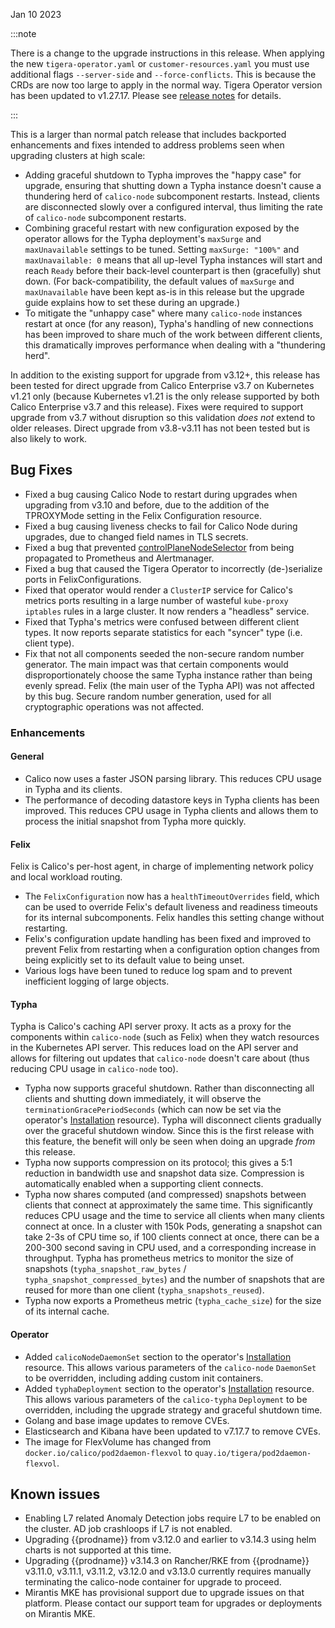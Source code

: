 Jan 10 2023

:::note

There is a change to the upgrade instructions in this release. When applying the new `tigera-operator.yaml`
or `customer-resources.yaml` you must use additional flags `--server-side` and `--force-conflicts`. This is because
the CRDs are now too large to apply in the normal way.
Tigera Operator version has been updated to v1.27.17. Please see [release notes](https://github.com/tigera/operator/releases/tag/v1.27.17) for details.

:::

This is a larger than normal patch release that includes backported enhancements and fixes intended to address problems seen
when upgrading clusters at high scale:

- Adding graceful shutdown to Typha improves the "happy case" for upgrade, ensuring that shutting down a Typha instance
  doesn't cause a thundering herd of `calico-node` subcomponent restarts. Instead, clients are disconnected slowly over a
  configured interval, thus limiting the rate of `calico-node` subcomponent restarts.
- Combining graceful restart with new configuration exposed by the operator allows for the Typha deployment's `maxSurge`
  and `maxUnavailable` settings to be tuned. Setting `maxSurge: "100%"` and `maxUnavailable: 0` means that all up-level
  Typha instances will start and reach `Ready` before their back-level counterpart is then (gracefully) shut down.
  (For back-compatibility, the default values of `maxSurge` and `maxUnavailable` have been kept as-is in this release
  but the upgrade guide explains how to set these during an upgrade.)
- To mitigate the "unhappy case" where many `calico-node` instances restart at once (for any reason), Typha's handling
  of new connections has been improved to share much of the work between different clients, this dramatically improves
  performance when dealing with a "thundering herd".

In addition to the existing support for upgrade from v3.12+, this release has been tested for direct upgrade from
Calico Enterprise v3.7 on Kubernetes v1.21 only (because Kubernetes v1.21 is the only release supported by both
Calico Enterprise v3.7 and this release). Fixes were required to support upgrade from v3.7 without disruption
so this validation _does not_ extend to older releases. Direct upgrade from v3.8-v3.11 has not been tested but
is also likely to work.

## Bug Fixes

- Fixed a bug causing Calico Node to restart during upgrades when upgrading from v3.10 and before, due to the
  addition of the TPROXYMode setting in the Felix Configuration resource.
- Fixed a bug causing liveness checks to fail for Calico Node during upgrades, due to changed field names in TLS secrets.
- Fixed a bug that prevented [controlPlaneNodeSelector](../../reference/installation/api.mdx#operator.tigera.io/v1.InstallationSpec)
  from being propagated to Prometheus and Alertmanager.
- Fixed a bug that caused the Tigera Operator to incorrectly (de-)serialize ports in FelixConfigurations.
- Fixed that operator would render a `ClusterIP` service for Calico's metrics ports resulting in a large number of
  wasteful `kube-proxy` `iptables` rules in a large cluster. It now renders a "headless" service.
- Fixed that Typha's metrics were confused between different client types. It now reports separate statistics for
  each "syncer" type (i.e. client type).
- Fix that not all components seeded the non-secure random number generator. The main impact was that certain
  components would disproportionately choose the same Typha instance rather than being evenly spread. Felix
  (the main user of the Typha API) was not affected by this bug. Secure random number generation, used for all
  cryptographic operations was not affected.

### Enhancements

#### General

- Calico now uses a faster JSON parsing library. This reduces CPU usage in Typha and its clients.
- The performance of decoding datastore keys in Typha clients has been improved. This reduces CPU usage in
  Typha clients and allows them to process the initial snapshot from Typha more quickly.

#### Felix

Felix is Calico's per-host agent, in charge of implementing network policy and local workload routing.

- The `FelixConfiguration` now has a `healthTimeoutOverrides` field, which can be used to override Felix's default
  liveness and readiness timeouts for its internal subcomponents. Felix handles this setting change without restarting.
- Felix's configuration update handling has been fixed and improved to prevent Felix from restarting when a configuration
  option changes from being explicitly set to its default value to being unset.
- Various logs have been tuned to reduce log spam and to prevent inefficient logging of large objects.

#### Typha

Typha is Calico's caching API server proxy. It acts as a proxy for the components within `calico-node` (such as
Felix) when they watch resources in the Kubernetes API server. This reduces load on the API server and allows for
filtering out updates that `calico-node` doesn't care about (thus reducing CPU usage in `calico-node` too).

- Typha now supports graceful shutdown. Rather than disconnecting all clients and
  shutting down immediately, it will observe the `terminationGracePeriodSeconds` (which can now be set via the
  operator's [Installation](../../reference/installation/api.mdx#operator.tigera.io/v1.InstallationSpec)
  resource). Typha will disconnect clients gradually over the graceful shutdown window. Since this is the first
  release with this feature, the benefit will only be seen when doing an upgrade _from_ this release.
- Typha now supports compression on its protocol; this gives a 5:1 reduction in bandwidth use and snapshot data size.
  Compression is automatically enabled when a supporting client connects.
- Typha now shares computed (and compressed) snapshots between clients that connect at approximately the same time.
  This significantly reduces CPU usage and the time to service all clients when many clients connect at once. In a
  cluster with 150k Pods, generating a snapshot can take 2-3s of CPU time so, if 100 clients connect at once, there
  can be a 200-300 second saving in CPU used, and a corresponding increase in throughput. Typha has prometheus metrics to
  monitor the size of snapshots (`typha_snapshot_raw_bytes` / `typha_snapshot_compressed_bytes`) and the number of
  snapshots that are reused for more than one client (`typha_snapshots_reused`).
- Typha now exports a Prometheus metric (`typha_cache_size`) for the size of its internal cache.

#### Operator

- Added `calicoNodeDaemonSet` section to the operator's [Installation](../../reference/installation/api.mdx#operator.tigera.io/v1.InstallationSpec)
  resource. This allows various parameters of the `calico-node` `DaemonSet` to be overridden, including adding custom init containers.
- Added `typhaDeployment` section to the operator's [Installation](../../reference/installation/api.mdx#operator.tigera.io/v1.InstallationSpec)
  resource. This allows various parameters of the `calico-typha` `Deployment` to be overridden, including the upgrade strategy and
  graceful shutdown time.
- Golang and base image updates to remove CVEs.
- Elasticsearch and Kibana have been updated to v7.17.7 to remove CVEs.
- The image for FlexVolume has changed from `docker.io/calico/pod2daemon-flexvol` to `quay.io/tigera/pod2daemon-flexvol`.

## Known issues

- Enabling L7 related Anomaly Detection jobs require L7 to be enabled on the cluster. AD job crashloops if L7 is not enabled.
- Upgrading {{prodname}} from v3.12.0 and earlier to v3.14.3 using helm charts is not supported at this time.
- Upgrading {{prodname}} v3.14.3 on Rancher/RKE from {{prodname}} v3.11.0, v3.11.1, v3.11.2, v3.12.0 and v3.13.0 currently requires manually terminating the calico-node container for upgrade to proceed.
- Mirantis MKE has provisional support due to upgrade issues on that platform. Please contact our support team for upgrades or deployments on Mirantis MKE.
